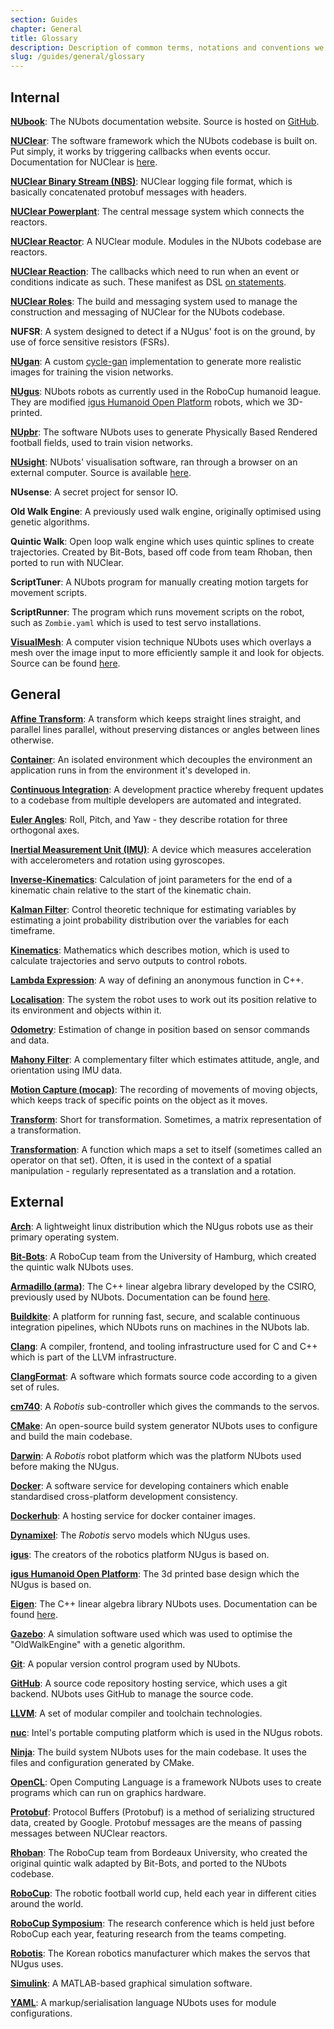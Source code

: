 ```yaml
---
section: Guides
chapter: General
title: Glossary
description: Description of common terms, notations and conventions we use.
slug: /guides/general/glossary
---
```


## Internal

[**NUbook**](https://nubook.nubots.net): The NUbots documentation website. Source is hosted on [GitHub](https://github.com/NUbots/NUbook).

[**NUClear**](https://github.com/Fastcode/NUClear): The software framework which the NUbots codebase is built on. Put simply, it works by triggering callbacks when events occur. Documentation for NUClear is [here](https://nuclear.readthedocs.io/en/latest/index.html).

[**NUClear Binary Stream (NBS)**](https://nubook.nubots.net/system/foundations/build-system#nbs): NUClear logging file format, which is basically concatenated protobuf messages with headers.

[**NUClear Powerplant**](https://nuclear.readthedocs.io/en/latest/components.html#powerplant): The central message system which connects the reactors.

[**NUClear Reactor**](https://nuclear.readthedocs.io/en/latest/components.html#reactors): A NUClear module. Modules in the NUbots codebase are reactors.

[**NUClear Reaction**](https://nuclear.readthedocs.io/en/latest/components.html#reactions): The callbacks which need to run when an event or conditions indicate as such. These manifest as DSL [on statements](https://nuclear.readthedocs.io/en/latest/dsl.html#on-statements).

[**NUClear Roles**](https://github.com/Fastcode/NUClearRoles): The build and messaging system used to manage the construction and messaging of NUClear for the NUbots codebase.

**NUFSR**: A system designed to detect if a NUgus' foot is on the ground, by use of force sensitive resistors (FSRs).

[**NUgan**](https://github.com/NUbots/NUgan): A custom [cycle-gan](https://junyanz.github.io/CycleGAN/) implementation to generate more realistic images for training the vision networks.

[**NUgus**](https://nubook.nubots.net/system/hardware/overview#igus-modifications): NUbots robots as currently used in the RoboCup humanoid league. They are modified [igus Humanoid Open Platform](https://arxiv.org/abs/1809.11110) robots, which we 3D-printed.

[**NUpbr**](https://github.com/NUbots/NUpbr): The software NUbots uses to generate Physically Based Rendered football fields, used to train vision networks.

[**NUsight**](https://github.com/NUbots/NUsight2): NUbots' visualisation software, ran through a browser on an external computer. Source is available [here](https://github.com/NUbots/NUsight).

**NUsense**: A secret project for sensor IO.

**Old Walk Engine**: A previously used walk engine, originally optimised using genetic algorithms.

**Quintic Walk**: Open loop walk engine which uses quintic splines to create trajectories. Created by Bit-Bots, based off code from team Rhoban, then ported to run with NUClear.

**ScriptTuner**: A NUbots program for manually creating motion targets for movement scripts.

**ScriptRunner**: The program which runs movement scripts on the robot, such as `Zombie.yaml` which is used to test servo installations.

[**VisualMesh**](https://arxiv.org/abs/1807.08405): A computer vision technique NUbots uses which overlays a mesh over the image input to more efficiently sample it and look for objects. Source can be found [here](https://github.com/Fastcode/VisualMesh).

## General

[**Affine Transform**](https://en.wikipedia.org/wiki/Affine_transformation): A transform which keeps straight lines straight, and parallel lines parallel, without preserving distances or angles between lines otherwise.

[**Container**](https://cloud.google.com/containers): An isolated environment which decouples the environment an application runs in from the environment it's developed in.

[**Continuous Integration**](https://www.atlassian.com/continuous-delivery/continuous-integration): A development practice whereby frequent updates to a codebase from multiple developers are automated and integrated.

[**Euler Angles**](https://en.wikipedia.org/wiki/Euler_angles): Roll, Pitch, and Yaw - they describe rotation for three orthogonal axes.

[**Inertial Measurement Unit (IMU)**](https://en.wikipedia.org/wiki/Inertial_measurement_unit): A device which measures acceleration with accelerometers and rotation using gyroscopes.

[**Inverse-Kinematics**](https://en.wikipedia.org/wiki/Inverse_kinematics): Calculation of joint parameters for the end of a kinematic chain relative to the start of the kinematic chain.

[**Kalman Filter**](https://en.wikipedia.org/wiki/Kalman_filter): Control theoretic technique for estimating variables by estimating a joint probability distribution over the variables for each timeframe.

[**Kinematics**](https://en.wikipedia.org/wiki/Kinematics): Mathematics which describes motion, which is used to calculate trajectories and servo outputs to control robots.

[**Lambda Expression**](https://en.cppreference.com/w/cpp/language/lambda): A way of defining an anonymous function in C++.

[**Localisation**](https://en.wikipedia.org/wiki/Robot_navigation): The system the robot uses to work out its position relative to its environment and objects within it.

[**Odometry**](https://en.wikipedia.org/wiki/Odometry): Estimation of change in position based on sensor commands and data.

[**Mahony Filter**](https://nitinjsanket.github.io/tutorials/attitudeest/mahony): A complementary filter which estimates attitude, angle, and orientation using IMU data.

[**Motion Capture (mocap)**](https://en.wikipedia.org/wiki/Motion_capture): The recording of movements of moving objects, which keeps track of specific points on the object as it moves.

[**Transform**](https://en.wikipedia.org/wiki/Transformation_matrix): Short for transformation. Sometimes, a matrix representation of a transformation.

[**Transformation**](<https://en.wikipedia.org/wiki/Transformation_(function)>): A function which maps a set to itself (sometimes called an operator on that set). Often, it is used in the context of a spatial manipulation - regularly representated as a translation and a rotation.

## External

[**Arch**](https://www.archlinux.org/): A lightweight linux distribution which the NUgus robots use as their primary operating system.

[**Bit-Bots**](https://bit-bots.de/): A RoboCup team from the University of Hamburg, which created the quintic walk NUbots uses.

[**Armadillo (arma)**](http://arma.sourceforge.net/): The C++ linear algebra library developed by the CSIRO, previously used by NUbots. Documentation can be found [here](http://arma.sourceforge.net/docs.html).

[**Buildkite**](https://buildkite.com/): A platform for running fast, secure, and scalable continuous integration pipelines, which NUbots runs on machines in the NUbots lab.

[**Clang**](https://clang.llvm.org/): A compiler, frontend, and tooling infrastructure used for C and C++ which is part of the LLVM infrastructure.

[**ClangFormat**](https://clang.llvm.org/docs/ClangFormat.html): A software which formats source code according to a given set of rules.

[**cm740**](<http://support.robotis.com/en/product/robotis-op2/sub_controller(cm-740).htm>): A _Robotis_ sub-controller which gives the commands to the servos.

[**CMake**](https://cmake.org/): An open-source build system generator NUbots uses to configure and build the main codebase.

[**Darwin**](https://robots.ieee.org/robots/darwin/): A _Robotis_ robot platform which was the platform NUbots used before making the NUgus.

[**Docker**](https://www.docker.com/): A software service for developing containers which enable standardised cross-platform development consistency.

[**Dockerhub**](https://hub.docker.com/): A hosting service for docker container images.

[**Dynamixel**](https://www.robotis.us/dynamixel/): The _Robotis_ servo models which NUgus uses.

[**igus**](https://www.igus.com.au/): The creators of the robotics platform NUgus is based on.

[**igus Humanoid Open Platform**](https://arxiv.org/abs/1809.11110): The 3d printed base design which the NUgus is based on.

[**Eigen**](https://eigen.tuxfamily.org/): The C++ linear algebra library NUbots uses. Documentation can be found [here](https://eigen.tuxfamily.org/dox/index.html).

[**Gazebo**](https://gazebosim.org/): A simulation software used which was used to optimise the "OldWalkEngine" with a genetic algorithm.

[**Git**](https://git-scm.com/): A popular version control program used by NUbots.

[**GitHub**](https://github.com/): A source code repository hosting service, which uses a git backend. NUbots uses GitHub to manage the source code.

[**LLVM**](https://llvm.org/): A set of modular compiler and toolchain technologies.

[**nuc**](https://www.intel.com.au/content/www/au/en/products/boards-kits/nuc.html): Intel's portable computing platform which is used in the NUgus robots.

[**Ninja**](https://ninja-build.org/): The build system NUbots uses for the main codebase. It uses the files and configuration generated by CMake.

[**OpenCL**](https://www.khronos.org/opencl/): Open Computing Language is a framework NUbots uses to create programs which can run on graphics hardware.

[**Protobuf**](https://developers.google.com/protocol-buffers): Protocol Buffers (Protobuf) is a method of serializing structured data, created by Google. Protobuf messages are the means of passing messages between NUClear reactors.

[**Rhoban**](https://www.rhoban-project.fr/): The RoboCup team from Bordeaux University, who created the original quintic walk adapted by Bit-Bots, and ported to the NUbots codebase.

[**RoboCup**](https://www.robocup.org/): The robotic football world cup, held each year in different cities around the world.

[**RoboCup Symposium**](https://www.robocup.org/symposium): The research conference which is held just before RoboCup each year, featuring research from the teams competing.

[**Robotis**](https://www.robotis.us/): The Korean robotics manufacturer which makes the servos that NUgus uses.

[**Simulink**](https://www.mathworks.com/products/simulink.html): A MATLAB-based graphical simulation software.

[**YAML**](https://yaml.org/): A markup/serialisation language NUbots uses for module configurations.
